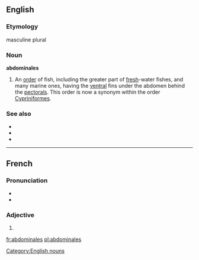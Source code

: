==English==
{{rft}}
===Etymology===
{{etyl|la}} masculine plural

===Noun===
'''abdominales''' {{attention|en|should be translingual proper noun?}}

# {{context|zoology|obsolete}} An [[order]] of fish, including the greater part of [[fresh]]-water fishes, and many marine ones, having the [[ventral]] fins under the abdomen behind the [[pectoral]]s. This order is now a synonym within the order [[Cypriniformes]].

===See also===
* {{pedia|Ichthyology}}
* {{pedia|Cypriniformes}}
* {{specieslite|Cypriniformes}}

[[Category:English nouns]]
----

==French==
===Pronunciation===
* {{IPA|/ab.dɔ.mi.nal/|lang=fr}}
* {{homophones|abdominal|abdominale}}

===Adjective===
{{infl|fr|adjective form|g=f|g2=p}}
# {{feminine plural of|abdominal}}

[[fr:abdominales]]
[[pl:abdominales]]